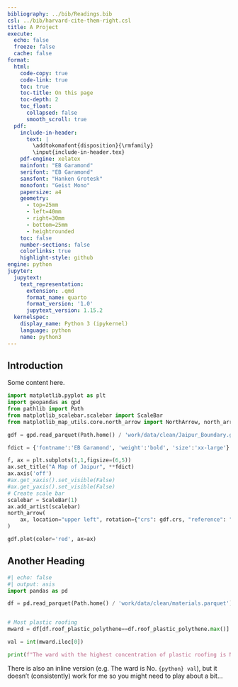 ```yaml
---
bibliography: ../bib/Readings.bib
csl: ../bib/harvard-cite-them-right.csl
title: A Project
execute:
  echo: false
  freeze: false
  cache: false 
format:
  html:
    code-copy: true
    code-link: true
    toc: true
    toc-title: On this page
    toc-depth: 2
    toc_float:
      collapsed: false
      smooth_scroll: true
  pdf:
    include-in-header:
      text: |
        \addtokomafont{disposition}{\rmfamily}
        \input{include-in-header.tex}
    pdf-engine: xelatex
    mainfont: "EB Garamond"
    serifont: "EB Garamond"
    sansfont: "Hanken Grotesk"
    monofont: "Geist Mono"
    papersize: a4
    geometry:
      - top=25mm
      - left=40mm
      - right=30mm
      - bottom=25mm
      - heightrounded
    toc: false
    number-sections: false
    colorlinks: true
    highlight-style: github
engine: python
jupyter:
  jupytext:
    text_representation:
      extension: .qmd
      format_name: quarto
      format_version: '1.0'
      jupytext_version: 1.15.2
  kernelspec:
    display_name: Python 3 (ipykernel)
    language: python
    name: python3
---
```


## Introduction

Some content here.

```python
import matplotlib.pyplot as plt
import geopandas as gpd
from pathlib import Path
from matplotlib_scalebar.scalebar import ScaleBar
from matplotlib_map_utils.core.north_arrow import NorthArrow, north_arrow

gdf = gpd.read_parquet(Path.home() / 'work/data/clean/Jaipur_Boundary.geoparquet')

fdict = {'fontname':'EB Garamond', 'weight':'bold', 'size':'xx-large'}

f, ax = plt.subplots(1,1,figsize=(6,5))
ax.set_title("A Map of Jaipur", **fdict)
ax.axis('off')
#ax.get_xaxis().set_visible(False)
#ax.get_yaxis().set_visible(False)
# Create scale bar
scalebar = ScaleBar(1)
ax.add_artist(scalebar)
north_arrow(
    ax, location="upper left", rotation={"crs": gdf.crs, "reference": "center"}
)

gdf.plot(color='red', ax=ax)
```

## Another Heading

```python
#| echo: false
#| output: asis
import pandas as pd

df = pd.read_parquet(Path.home() / 'work/data/clean/materials.parquet')


# Most plastic roofing
mward = df[df.roof_plastic_polythene==df.roof_plastic_polythene.max()].ward_no

val = int(mward.iloc[0])

print(f"The ward with the highest concentration of plastic roofing is No. {mward.iloc[0]}.")
```

There is also an inline version (e.g. The ward is No. `{python} val`), but it doesn't (consistently) work for me so you might need to play about a bit...

